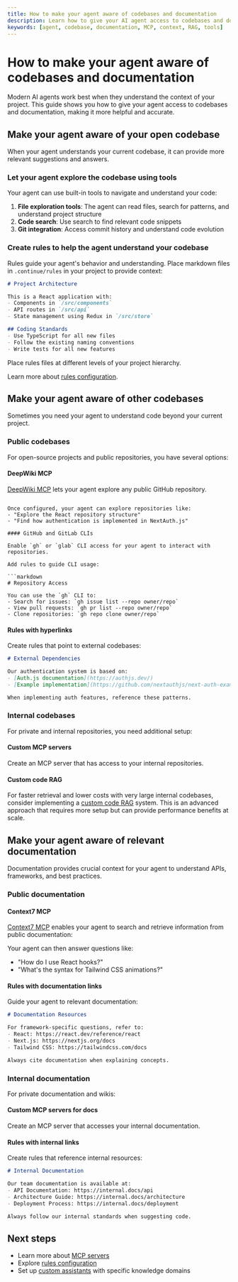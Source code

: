```yaml
---
title: How to make your agent aware of codebases and documentation
description: Learn how to give your AI agent access to codebases and documentation for more context-aware assistance
keywords: [agent, codebase, documentation, MCP, context, RAG, tools]
---
```


# How to make your agent aware of codebases and documentation

Modern AI agents work best when they understand the context of your project. This guide shows you how to give your agent access to codebases and documentation, making it more helpful and accurate.

## Make your agent aware of your open codebase

When your agent understands your current codebase, it can provide more relevant suggestions and answers.

### Let your agent explore the codebase using tools

Your agent can use built-in tools to navigate and understand your code:

1. **File exploration tools**: The agent can read files, search for patterns, and understand project structure
2. **Code search**: Use search to find relevant code snippets
3. **Git integration**: Access commit history and understand code evolution

### Create rules to help the agent understand your codebase

Rules guide your agent's behavior and understanding. Place markdown files in `.continue/rules` in your project to provide context:

```markdown
# Project Architecture

This is a React application with:
- Components in `/src/components`
- API routes in `/src/api`
- State management using Redux in `/src/store`

## Coding Standards
- Use TypeScript for all new files
- Follow the existing naming conventions
- Write tests for all new features
```

<Tip>
Place rules files at different levels of your project hierarchy.
</Tip>

Learn more about [rules configuration](/reference/config/continuerules).

## Make your agent aware of other codebases

Sometimes you need your agent to understand code beyond your current project.

### Public codebases

For open-source projects and public repositories, you have several options:

#### DeepWiki MCP

[DeepWiki MCP](hub.continue.dev/deepwiki/deepwiki-mcp) lets your agent explore any public GitHub repository.
```

Once configured, your agent can explore repositories like:
- "Explore the React repository structure"
- "Find how authentication is implemented in NextAuth.js"

#### GitHub and GitLab CLIs

Enable `gh` or `glab` CLI access for your agent to interact with repositories.

Add rules to guide CLI usage:

```markdown
# Repository Access

You can use the `gh` CLI to:
- Search for issues: `gh issue list --repo owner/repo`
- View pull requests: `gh pr list --repo owner/repo`
- Clone repositories: `gh repo clone owner/repo`
```

#### Rules with hyperlinks

Create rules that point to external codebases:

```markdown
# External Dependencies

Our authentication system is based on:
- [Auth.js documentation](https://authjs.dev/)
- [Example implementation](https://github.com/nextauthjs/next-auth-example)

When implementing auth features, reference these patterns.
```

### Internal codebases

For private and internal repositories, you need additional setup:

#### Custom MCP servers

Create an MCP server that has access to your internal repositories.

#### Custom code RAG

For faster retrieval and lower costs with very large internal codebases, consider implementing a [custom code RAG](/guides/custom-code-rag) system. This is an advanced approach that requires more setup but can provide performance benefits at scale.

## Make your agent aware of relevant documentation

Documentation provides crucial context for your agent to understand APIs, frameworks, and best practices.

### Public documentation

#### Context7 MCP

[Context7 MCP](https://hub.continue.dev/upstash/context7-mcp) enables your agent to search and retrieve information from public documentation:

Your agent can then answer questions like:
- "How do I use React hooks?"
- "What's the syntax for Tailwind CSS animations?"

#### Rules with documentation links

Guide your agent to relevant documentation:

```markdown
# Documentation Resources

For framework-specific questions, refer to:
- React: https://react.dev/reference/react
- Next.js: https://nextjs.org/docs
- Tailwind CSS: https://tailwindcss.com/docs

Always cite documentation when explaining concepts.
```

### Internal documentation

For private documentation and wikis:

#### Custom MCP servers for docs

Create an MCP server that accesses your internal documentation.

#### Rules with internal links

Create rules that reference internal resources:

```markdown
# Internal Documentation

Our team documentation is available at:
- API Documentation: https://internal.docs/api
- Architecture Guide: https://internal.docs/architecture
- Deployment Process: https://internal.docs/deployment

Always follow our internal standards when suggesting code.
```

## Next steps

- Learn more about [MCP servers](/reference/mcp)
- Explore [rules configuration](/reference/config/continuerules)
- Set up [custom assistants](/guides/understanding-assistants) with specific knowledge domains
